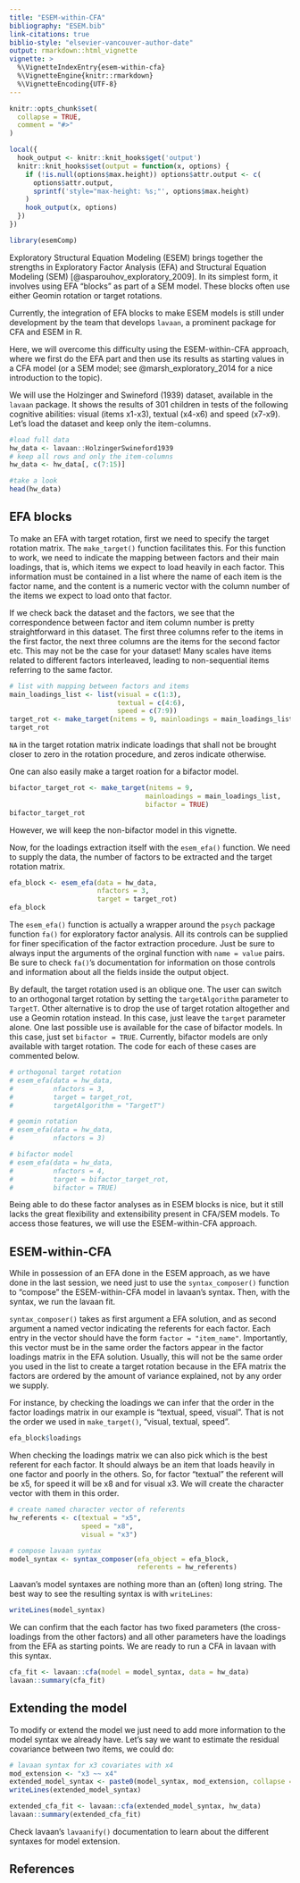 ```yaml
---
title: "ESEM-within-CFA"
bibliography: "ESEM.bib"
link-citations: true
biblio-style: "elsevier-vancouver-author-date"
output: rmarkdown::html_vignette
vignette: >
  %\VignetteIndexEntry{esem-within-cfa}
  %\VignetteEngine{knitr::rmarkdown}
  %\VignetteEncoding{UTF-8}
---
```


```r
knitr::opts_chunk$set(
  collapse = TRUE,
  comment = "#>"
)

local({
  hook_output <- knitr::knit_hooks$get('output')
  knitr::knit_hooks$set(output = function(x, options) {
    if (!is.null(options$max.height)) options$attr.output <- c(
      options$attr.output,
      sprintf('style="max-height: %s;"', options$max.height)
    )
    hook_output(x, options)
  })
})
```

```r
library(esemComp)
```

Exploratory Structural Equation Modeling (ESEM) brings together the strengths in Exploratory Factor Analysis (EFA) and Structural Equation Modeling (SEM) [@asparouhov_exploratory_2009]. In its simplest form, it involves using EFA "blocks" as part of a SEM model. These blocks often use either Geomin rotation or target rotations.

Currently, the integration of EFA blocks to make ESEM models is still under development by the team that develops `lavaan`, a prominent package for CFA and ESEM in R.

Here, we will overcome this difficulty using the ESEM-within-CFA approach, where we first do the EFA part and then use its results as starting values in a CFA model (or a SEM model; see @marsh_exploratory_2014 for a nice introduction to the topic).

We will use the Holzinger and Swineford (1939) dataset, available in the `lavaan` package. It shows the results of 301 children in tests of the following cognitive abilities: visual (items x1-x3), textual (x4-x6) and speed (x7-x9). Let's load the dataset and keep only the item-columns. 
```r
#load full data
hw_data <- lavaan::HolzingerSwineford1939
# keep all rows and only the item-columns
hw_data <- hw_data[, c(7:15)]

#take a look
head(hw_data)
```


## EFA blocks

To make an EFA with target rotation, first we need to specify the target rotation matrix. The `make_target()` function facilitates this. For this function to work, we need to indicate the
mapping between factors and their main loadings, that is, which items we expect to load heavily in each factor. This information must be contained in a list where the name of each item is the factor name, and the content is a numeric vector with the column number of the items we expect to load onto that factor.

If we check back the dataset and the factors, we see that the correspondence between factor and item column number is pretty straightforward in this dataset. The first three columns refer to the items in the first factor, the next three columns are the items for the second factor etc. This may not be the case for your dataset! Many scales have items related to different factors interleaved, leading to non-sequential items referring to the same factor. 
```r
# list with mapping between factors and items
main_loadings_list <- list(visual = c(1:3),
                           textual = c(4:6),
                           speed = c(7:9))
target_rot <- make_target(nitems = 9, mainloadings = main_loadings_list)
target_rot
```
`NA` in the target rotation matrix indicate loadings that shall not be brought closer to zero in the rotation procedure, and zeros indicate otherwise.

One can also easily make a target roation for a bifactor model.
```r
bifactor_target_rot <- make_target(nitems = 9,
                                  mainloadings = main_loadings_list,
                                  bifactor = TRUE)
bifactor_target_rot
```
However, we will keep the non-bifactor model in this vignette.

Now, for the loadings extraction itself with the `esem_efa()` function. We need to supply the data, the number of factors to be extracted and the target rotation matrix.
```r
efa_block <- esem_efa(data = hw_data,
                      nfactors = 3,
                      target = target_rot)
efa_block
```

The `esem_efa()` function is actually a wrapper around the `psych` package function `fa()` for exploratory factor analysis. All its controls can be supplied for finer specification of the factor extraction procedure. Just be sure to always input the arguments of the orginal function with `name = value` pairs. Be sure to check `fa()`'s documentation for information on those controls and information about all the fields inside the output object.

By default, the target rotation used is an oblique one. The user can switch to an orthogonal target rotation by setting the `targetAlgorithm` parameter to `TargetT`. Other alternative is to drop the use of target rotation altogether and use a Geomin rotation instead. In this case, just leave the `target` parameter alone. One last possible use is available for the case of bifactor models. In this case, just set `bifactor = TRUE`. Currently, bifactor models are only available with target rotation. The code for each of these cases are commented below.

```r
# orthogonal target rotation
# esem_efa(data = hw_data,
#          nfactors = 3,
#          target = target_rot,
#          targetAlgorithm = "TargetT")

# geomin rotation
# esem_efa(data = hw_data,
#          nfactors = 3)

# bifactor model
# esem_efa(data = hw_data,
#          nfactors = 4,
#          target = bifactor_target_rot,
#          bifactor = TRUE)
```

Being able to do these factor analyses as in ESEM blocks is nice, but it still lacks the great flexibility and extensibility present in CFA/SEM models. To access those features, we will use the ESEM-within-CFA approach.

## ESEM-within-CFA

While in possession of an EFA done in the ESEM approach, as we have done in the last session, we need just to use the `syntax_composer()` function to "compose" the ESEM-within-CFA model in lavaan's syntax. Then, with the syntax, we run the lavaan fit.

`syntax_composer()` takes as first argument a EFA solution, and as second argument a named vector indicating the referents for each factor. Each entry in the vector should have the form `factor = "item_name"`. Importantly, this vector must be in the same order the factors appear in the factor loadings matrix in the EFA solution. Usually, this will not be the same order you used in the list to create a target rotation because in the EFA matrix the factors are ordered by the amount of variance explained, not by any order we supply.

For instance, by checking the loadings we can infer that the order in the factor loadings matrix in our example is "textual, speed, visual".  That is not the order we used in `make_target()`, "visual, textual, speed". 

```r
efa_block$loadings
```


When checking the loadings matrix we can also pick which is the best referent for each factor. It should always be an item that loads heavily in one factor and poorly in the others. So, for factor "textual" the referent will be x5, for speed it will be x8 and for visual x3. We will create the character vector with them in this order.

```r
# create named character vector of referents
hw_referents <- c(textual = "x5",
                  speed = "x8",
                  visual = "x3")

# compose lavaan syntax
model_syntax <- syntax_composer(efa_object = efa_block,
                                referents = hw_referents)

```

Laavan's model syntaxes are nothing more than an (often) long string. The best way to see the resulting syntax is with `writeLines`:
```r
writeLines(model_syntax)
```
We can confirm that the each factor has two fixed parameters (the cross-loadings from the other factors) and all other parameters have the loadings from the EFA as starting points. We are ready to run a CFA in lavaan with this syntax.

```r
cfa_fit <- lavaan::cfa(model = model_syntax, data = hw_data)
lavaan::summary(cfa_fit)
```
## Extending the model
To modify or extend the model we just need to add more information to the model syntax we already have.
Let's say we want to estimate the residual covariance between two items, we could do:
```r
# lavaan syntax for x3 covariates with x4
mod_extension <- "x3 ~~ x4"
extended_model_syntax <- paste0(model_syntax, mod_extension, collapse = "\n")
writeLines(extended_model_syntax)
```
```r
extended_cfa_fit <- lavaan::cfa(extended_model_syntax, hw_data)
lavaan::summary(extended_cfa_fit)
```

Check lavaan's `lavaanify()` documentation to learn about the different syntaxes for model extension.

## References
